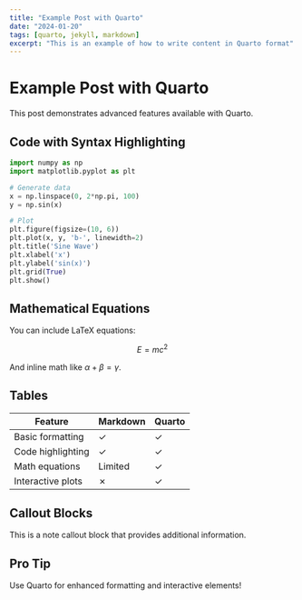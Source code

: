 ```yaml
---
title: "Example Post with Quarto"
date: "2024-01-20"
tags: [quarto, jekyll, markdown]
excerpt: "This is an example of how to write content in Quarto format"
---
```


# Example Post with Quarto

This post demonstrates advanced features available with Quarto.

## Code with Syntax Highlighting

```python
import numpy as np
import matplotlib.pyplot as plt

# Generate data
x = np.linspace(0, 2*np.pi, 100)
y = np.sin(x)

# Plot
plt.figure(figsize=(10, 6))
plt.plot(x, y, 'b-', linewidth=2)
plt.title('Sine Wave')
plt.xlabel('x')
plt.ylabel('sin(x)')
plt.grid(True)
plt.show()
```

## Mathematical Equations

You can include LaTeX equations:

$$E = mc^2$$

And inline math like $\alpha + \beta = \gamma$.

## Tables

| Feature | Markdown | Quarto |
|---------|----------|--------|
| Basic formatting | ✓ | ✓ |
| Code highlighting | ✓ | ✓ |
| Math equations | Limited | ✓ |
| Interactive plots | ✗ | ✓ |

## Callout Blocks

::: {.callout-note}
This is a note callout block that provides additional information.
:::

::: {.callout-tip}
## Pro Tip
Use Quarto for enhanced formatting and interactive elements!
:::